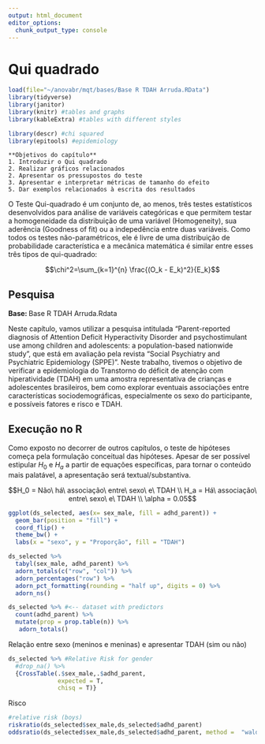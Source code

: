 ```yaml
---
output: html_document
editor_options: 
  chunk_output_type: console
---
```

# Qui quadrado


```r
load(file="~/anovabr/mqt/bases/Base R TDAH Arruda.RData")
library(tidyverse)
library(janitor)
library(knitr) #tables and graphs
library(kableExtra) #tables with different styles

library(descr) #chi squared
library(epitools) #epidemiology
```




```block
**Objetivos do capítulo**  
1. Introduzir o Qui quadrado  
2. Realizar gráficos relacionados    
2. Apresentar os pressupostos do teste  
3. Apresentar e interpretar métricas de tamanho do efeito  
5. Dar exemplos relacionados à escrita dos resultados  
```


O Teste Qui-quadrado é um conjunto de, ao menos, três testes estatísticos desenvolvidos para análise de variáveis categóricas e que permitem testar a homogeneidade da distribuição de uma variável (Homogeneity), sua aderência (Goodness of fit) ou a indepedência entre duas variáveis. Como todos os testes não-paramétricos, ele é livre de uma distribuição de probabilidade característica e a mecânica matemática é similar entre esses três tipos de qui-quadrado:


$$\chi^2=\sum_{k=1}^{n} \frac{(O_k - E_k)^2}{E_k}$$




## Pesquisa
  
<div class="alert alert-info" role="alert">
  <strong>Base: </strong> Base R TDAH Arruda.Rdata
</div>  


Neste capítulo, vamos utilizar a pesquisa intitulada "Parent-reported diagnosis of Attention Deficit Hyperactivity Disorder and psychostimulant use among children and adolescents: a population-based nationwide study", que está em avaliação pela revista "Social Psychiatry and Psychiatric Epidemiology (SPPE)". Neste trabalho, tivemos o objetivo de verificar a epidemiologia do Transtorno do déficit de atenção com hiperatividade (TDAH) em uma amostra representativa de crianças e adolescentes brasileiros, bem como explorar eventuais associações entre características sociodemográficas, especialmente os sexo do participante, e possíveis fatores e risco e TDAH.

## Execução no R

Como exposto no decorrer de outros capítulos, o teste de hipóteses começa pela formulação conceitual das hipóteses. Apesar de ser possível estipular $H_0$ e $H_a$ a partir de equações específicas, para tornar o conteúdo mais palatável, a apresentação será textual/substantiva.


$$H_0 = Não\ há\ associação\ entre\ sexo\ e\ TDAH \\ H_a = Há\ associação\ entre\ sexo\ e\ TDAH \\ \alpha = 0.05$$


```r
ggplot(ds_selected, aes(x= sex_male, fill = adhd_parent)) +
  geom_bar(position = "fill") +
  coord_flip() +
  theme_bw() +
  labs(x = "sexo", y = "Proporção", fill = "TDAH")
```




```r
ds_selected %>%
  tabyl(sex_male, adhd_parent) %>%
  adorn_totals(c("row", "col")) %>%
  adorn_percentages("row") %>% 
  adorn_pct_formatting(rounding = "half up", digits = 0) %>%
  adorn_ns() 
```


```r
ds_selected %>% #<-- dataset with predictors
  count(adhd_parent) %>% 
  mutate(prop = prop.table(n)) %>% 
   adorn_totals()
```


Relação entre sexo (meninos e meninas) e apresentar TDAH (sim ou não)

```r
ds_selected %>% #Relative Risk for gender
  #drop_na() %>% 
  {CrossTable(.$sex_male,.$adhd_parent,
              expected = T,
              chisq = T)}
```


Risco

```r
#relative risk (boys)
riskratio(ds_selected$sex_male,ds_selected$adhd_parent) 
oddsratio(ds_selected$sex_male,ds_selected$adhd_parent, method =  "wald")
```


